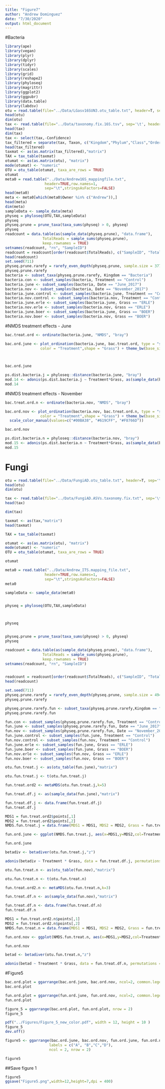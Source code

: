 ```yaml
---
title: "Figure7"
author: "Andrew Dominguez"
date: "7/30/2020"
output: html_document
---
```




#Bacteria

```r
library(ape)
library(vegan)
library(plyr)
library(dplyr)
library(tidyr)
library(scales)
library(grid)
library(reshape2)
library(phyloseq)
library(magrittr)
library(ggplot2)
library(ggpubr)
library(data.table)
library(labdsv)
otu = read.table(file="../Data/LGasv16SUN3.otu_table.txt", header=T, sep='\t',row.names = 1)
head(otu)
dim(otu)
tax <- read.table(file="../Data/taxonomy.fix.16S.tsv", sep='\t', header=TRUE,row.names = 1)
head(tax)
dim(tax)
tax <- select(tax,-Confidence)
tax_filtered = separate(tax, Taxon, c("Kingdom","Phylum","Class","Order", "Family", "Genus","Species"), sep= ";", remove=TRUE)
head(tax_filtered)
taxmat <- as(as.matrix(tax_filtered),"matrix")
TAX = tax_table(taxmat)
otumat <- as(as.matrix(otu), "matrix")
mode(otumat) <- "numeric"
OTU = otu_table(otumat, taxa_are_rows = TRUE)
otumat
meta0 = read.table("../Data/Andrew16S_mappingfile.txt",
                  header=TRUE,row.names=1,
                  sep="\t",stringsAsFactors=FALSE)
head(meta0)
meta <- meta0[which(meta0$Owner %in% c("Andrew")),]
head(meta)
dim(meta)
sampleData <- sample_data(meta)
physeq = phyloseq(OTU,TAX,sampleData)
physeq
physeq.prune = prune_taxa(taxa_sums(physeq) > 0, physeq)
physeq
readcount = data.table(as(sample_data(physeq.prune), "data.frame"),
                 TotalReads = sample_sums(physeq.prune), 
                 keep.rownames = TRUE)
setnames(readcount, "rn", "SampleID")
readcount = readcount[order(readcount$TotalReads), c("SampleID", "TotalReads")]
head(readcount)
set.seed(711)
physeq.prune.rarefy = rarefy_even_depth(physeq.prune, sample.size = 37702, replace = FALSE, trimOTUs = TRUE)
physeq.prune.rarefy
bacteria <- subset_taxa(physeq.prune.rarefy, Kingdom == "Bacteria")
bacteria.con <- subset_samples(bacteria, Treatment == "Control")
bacteria.june <- subset_samples(bacteria, Date == "June_2017")
bacteria.nov <- subset_samples(bacteria, Date == "November_2017")
bacteria.june.control <- subset_samples(bacteria.june, Treatment == "Control")
bacteria.nov.control <- subset_samples(bacteria.nov, Treatment == "Control")
bacteria.june.erle <- subset_samples(bacteria.june, Grass == "ERLE")
bacteria.nov.erle <- subset_samples(bacteria.nov, Grass == "ERLE")
bacteria.june.boer <- subset_samples(bacteria.june, Grass == "BOER")
bacteria.nov.boer <- subset_samples(bacteria.nov, Grass == "BOER")
```



#NMDS treatment effects - June

```r
bac.treat.ord <- ordinate(bacteria.june, "NMDS", "bray")
```

```r
bac.ord.june <- plot_ordination(bacteria.june, bac.treat.ord, type = "samples", 
                color = "Treatment",shape = "Grass") + theme_bw(base_size = 20) + geom_point(size=3) + scale_color_manual(values=c("#00BA38", "#619CFF", "#F8766D")) 

  
```

```r
bac.ord.june
```


```r
ps.dist.bacteria.j = phyloseq::distance(bacteria.june, "bray")
mod.14 <- adonis(ps.dist.bacteria.j ~ Treatment*Grass, as(sample_data(bacteria.june),"data.frame"))
mod.14
```

#NMDS treatment effects - November

```r
bac.treat.ord.n <- ordinate(bacteria.nov, "NMDS", "bray")
```


```r
bac.ord.nov <- plot_ordination(bacteria.nov, bac.treat.ord.n, type = "samples", 
                color = "Treatment",shape = "Grass") + theme_bw(base_size = 20) + geom_point(size=3) +
  scale_color_manual(values=c("#00BA38", "#619CFF", "#F8766D"))
```

```r
bac.ord.nov
```


```r
ps.dist.bacteria.n = phyloseq::distance(bacteria.nov, "bray")
mod.15 <- adonis(ps.dist.bacteria.n ~ Treatment*Grass, as(sample_data(bacteria.nov),"data.frame"))
mod.15
```


# Fungi

```r
otu = read.table(file="../Data/FungiAD.otu_table.txt", header=T, sep='\t',row.names = 1)
head(otu)
dim(otu)

tax <- read.table(file="../Data/FungiAD.ASVs.taxonomy.fix.txt", sep='\t', header=TRUE,row.names = 1)
head(tax)

dim(tax)

taxmat <- as(tax,"matrix")
head(taxmat)

TAX = tax_table(taxmat)

otumat <- as(as.matrix(otu), "matrix")
mode(otumat) <- "numeric"
OTU = otu_table(otumat, taxa_are_rows = TRUE)

otumat

meta0 = read.table("../Data/Andrew_ITS.mapping_file.txt",
                  header=TRUE,row.names=1,
                  sep="\t",stringsAsFactors=FALSE)
meta0

sampleData <- sample_data(meta0)


physeq = phyloseq(OTU,TAX,sampleData)



physeq


physeq.prune = prune_taxa(taxa_sums(physeq) > 0, physeq)
physeq

readcount = data.table(as(sample_data(physeq.prune), "data.frame"),
                 TotalReads = sample_sums(physeq.prune), 
                 keep.rownames = TRUE)
setnames(readcount, "rn", "SampleID")


readcount = readcount[order(readcount$TotalReads), c("SampleID", "TotalReads")]
head(readcount)

set.seed(711)
physeq.prune.rarefy = rarefy_even_depth(physeq.prune, sample.size = 4941, replace = FALSE, trimOTUs = TRUE)
physeq.prune.rarefy

physeq.prune.rarefy.fun <- subset_taxa(physeq.prune.rarefy,Kingdom == "Fungi")
physeq.prune.rarefy.fun

fun.con <- subset_samples(physeq.prune.rarefy.fun, Treatment == "Control")
fun.june <- subset_samples(physeq.prune.rarefy.fun, Date == "June_2017")
fun.nov <- subset_samples(physeq.prune.rarefy.fun, Date == "November_2017")
fun.june.control <- subset_samples(fun.june, Treatment == "Control")
fun.nov.control <- subset_samples(fun.nov, Treatment == "Control")
fun.june.erle <- subset_samples(fun.june, Grass == "ERLE")
fun.june.boer <- subset_samples(fun.june, Grass == "BOER")
fun.nov.erle <- subset_samples(fun.nov, Grass == "ERLE")
fun.nov.boer <- subset_samples(fun.nov, Grass == "BOER")
```


```r
otu.fun.treat.j <- as(otu_table(fun.june),"matrix")
```

```r
otu.fun.treat.j <- t(otu.fun.treat.j)
```

```r
fun.treat.ord2 <- metaMDS(otu.fun.treat.j,k=5)
```

```r
fun.treat.df.j <- as(sample_data(fun.june),"matrix")
```

```r
fun.treat.df.j <- data.frame(fun.treat.df.j)
fun.treat.df.j
```

```r
MDS1 = fun.treat.ord2$points[,1]
MDS2 = fun.treat.ord2$points[,2]
NMDS.fun.treat.j = data.frame(MDS1 = MDS1, MDS2 = MDS2, Grass = fun.treat.df.j$Grass, Treatment = fun.treat.df.j$Treatment)
```


```r
fun.ord.june <- ggplot(NMDS.fun.treat.j, aes(x=MDS1,y=MDS2,col=Treatment,pch=Grass)) + geom_point(size=3) + theme_bw(base_size = 20) + scale_color_manual(values=c("#00BA38", "#619CFF", "#F8766D"))
```

```r
fun.ord.june
```

```r
betadiv <- betadiver(otu.fun.treat.j,"z")
```

```r
adonis(betadiv ~ Treatment * Grass, data = fun.treat.df.j, permutations = 1000)
```

```r
otu.fun.treat.n <- as(otu_table(fun.nov),"matrix")
```

```r
otu.fun.treat.n <- t(otu.fun.treat.n)
```

```r
fun.treat.ord2.n <- metaMDS(otu.fun.treat.n,k=3)
```

```r
fun.treat.df.n <- as(sample_data(fun.nov),"matrix")
```

```r
fun.treat.df.n <- data.frame(fun.treat.df.n)
fun.treat.df.n
```

```r
MDS1 = fun.treat.ord2.n$points[,1]
MDS2 = fun.treat.ord2.n$points[,2]
NMDS.fun.treat.n = data.frame(MDS1 = MDS1, MDS2 = MDS2, Grass = fun.treat.df.n$Grass, Treatment = fun.treat.df.n$Treatment)
```

```r
fun.ord.nov <- ggplot(NMDS.fun.treat.n, aes(x=MDS1,y=MDS2,col=Treatment,pch=Grass)) + geom_point(size=3) + theme_bw(base_size = 20) + scale_color_manual(values=c("#00BA38", "#619CFF", "#F8766D"))
```

```r
fun.ord.nov
```

```r
betad <- betadiver(otu.fun.treat.n,"z")
```

```r
adonis(betad ~ Treatment * Grass, data = fun.treat.df.n, permutations = 1000)
```



#Figure5

```r
bac.ord.plot = ggarrange(bac.ord.june, bac.ord.nov, ncol=2, common.legend = TRUE, legend = "right", labels = c("A", "B"))
bac.ord.plot
```

```r
fun.ord.plot = ggarrange(fun.ord.june, fun.ord.nov, ncol=2, common.legend = TRUE, legend = "right", labels = c("C", "D"))
fun.ord.plot
```

```r
figure_5 = ggarrange(bac.ord.plot, fun.ord.plot, nrow = 2)
figure_5
```

```r
pdf("../Figures/Figure_5_new_color.pdf", width = 12, height = 10 )
figure_5
dev.off()
```


```r
figure5 <- ggarrange(bac.ord.june, bac.ord.nov, fun.ord.june, fun.ord.nov,
                    labels = c("A", "B","C","D"),
                    ncol = 2, nrow = 2)
```



```r
figure5
```

##Save figure 1

```r
figure5
ggsave("Figure5.png",width=12,height=7,dpi = 400)
```

